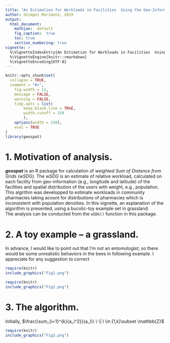```yaml
---
title: "An Estimation for Workloads in Facilities  Using the Geo-Information and Gridded Weights on a Map."
author: Shimpei Morimoto, 2019
output: 
  html_document:
    mathjax:  default
    fig_caption:  true
    toc: true
    section_numbering: true
vignette: >
  %\VignetteIndexEntry{An Estimation for Workloads in Facilities  Using the Geo-Information and Gridded Weights on on a Map.}
  %\VignetteEngine{knitr::rmarkdown}
  %\VignetteEncoding{UTF-8}
---
```


```r
knitr::opts_chunk$set(
  collapse = TRUE,
  comment = "#>",
	fig.width = 12, 
	message = FALSE,
	warning = FALSE,
	tidy.opts = list(
		keep.blank.line = TRUE,
		width.cutoff = 150
		),
	options(width = 150),
	eval = TRUE
)
library(geospat)
```

# 1. Motivation of analysis.
__*geospat*__ is an R package for calculation of *weighted Sum of Distance from Grids (wSDG)*. The *wSDG* is an estimate of relative workload, calculated on each facility from geo-information (e.g., longitude and latitude) of the facilities and spatial distribution of the users with weight, e.g., population.  
This algrithm was developped to estimate workloads in community pharmacies taking acount for distributions of pharmacies which is inconsistent with population densities. In this vignette, an explanation of the algorithm is presented, using a bucolic-toy example set in grassland.  
The analysis can be conducted from the `wSDG()` function in this package.

# 2. A toy example -- a grassland.
In advance, I would like to point out that I'm not an entomologist; so there would be some unrealistic behaviors in the bees in following example. I appreciate for any suggestion to correct  


```r
require(knitr)
include_graphics("Fig1.png")
```
```r
require(knitr)
include_graphics("Fig2.png")
```

# 3. The algorithm.
Initially, 
$\frac{\sum_{i=1}^{k}{a_i^2}}{a_l}\ \ \| l \in [1,k]\subset \mathbb{Z}$

```r
require(knitr)
include_graphics("Fig3.png")
```
